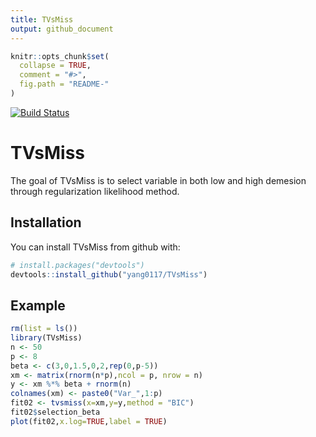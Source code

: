 ```yaml
---
title: TVsMiss
output: github_document
---
```


<!-- README.md is generated from README.Rmd. Please edit that file -->

```r
knitr::opts_chunk$set(
  collapse = TRUE,
  comment = "#>",
  fig.path = "README-"
)
```
[![Build Status](https://travis-ci.org/yang0117/TVsMiss.svg?branch=master)](https://travis-ci.org/yang0117/TVsMiss)

# TVsMiss

The goal of TVsMiss is to select variable in both low and high demesion through regularization likelihood method.

## Installation

You can install TVsMiss from github with:

```r
# install.packages("devtools")
devtools::install_github("yang0117/TVsMiss")
```

## Example

```r
rm(list = ls())
library(TVsMiss)
n <- 50
p <- 8
beta <- c(3,0,1.5,0,2,rep(0,p-5))
xm <- matrix(rnorm(n*p),ncol = p, nrow = n)
y <- xm %*% beta + rnorm(n)
colnames(xm) <- paste0("Var_",1:p)
fit02 <- tvsmiss(x=xm,y=y,method = "BIC")
fit02$selection_beta
plot(fit02,x.log=TRUE,label = TRUE)
```
